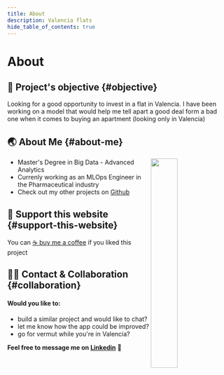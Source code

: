 ```yaml
---
title: About
description: Valencia flats
hide_table_of_contents: true
---
```



<h1 className="pages--h1">About</h1>

## 🎯 Project's objective {#objective}

 Looking for a good opportunity to invest in a flat in Valencia. 
 I have been working on a model that would help me tell apart a good deal form a bad one when it comes to buying an apartment
 (looking only in Valencia)

## 🌏 About Me {#about-me}


<div markdown="1">
    <img align="right" width="35%" src={image_about}/>
    <p> 
      <ul>
        <li>
          Master's Degree in Big Data - Advanced Analytics
        </li>
        <li>
          Currenly working as an MLOps Engineer in the Pharmaceutical industry
        </li>
        <li>
          Check out my other projects on <a href="https://github.com/mbalcerzak">Github</a>
        </li>
      </ul>
    </p>
</div>


## 🤗 Support this website {#support-this-website}

 You can [ ☕ buy me a coffee](https://www.buymeacoffee.com/mab.data) if you liked this project 

## 👋🏼 Contact & Collaboration {#collaboration}

#### Would you like to:
  - build a similar project and would like to chat?  
  - let me know how the app could be improved?  
  - go for vermut while you're in Valencia?

**Feel free to message me on [Linkedin](https://www.linkedin.com/in/malgorzata-a-balcerzak/)** 🤗
